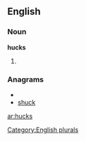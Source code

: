 
==English==

===Noun===
'''hucks'''

# {{plural of|[[huck]]}}

===Anagrams===
* {{alphagram|chksu}}
* [[shuck#English|shuck]]

[[Category:English plurals]]

[[ar:hucks]]